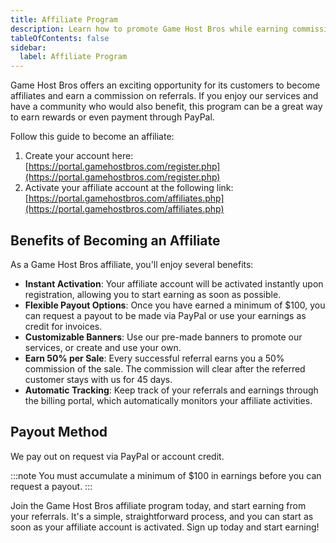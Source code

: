 ```yaml
---
title: Affiliate Program
description: Learn how to promote Game Host Bros while earning commission.
tableOfContents: false
sidebar:
  label: Affiliate Program
---
```


Game Host Bros offers an exciting opportunity for its customers to become affiliates and earn a commission on referrals. If you enjoy our services and have a community who would also benefit, this program can be a great way to earn rewards or even payment through PayPal.

Follow this guide to become an affiliate:

1. Create your account here: [https://portal.gamehostbros.com/register.php](https://portal.gamehostbros.com/register.php)
2. Activate your affiliate account at the following link: [https://portal.gamehostbros.com/affiliates.php](https://portal.gamehostbros.com/affiliates.php)

## Benefits of Becoming an Affiliate

As a Game Host Bros affiliate, you'll enjoy several benefits:

- **Instant Activation**: Your affiliate account will be activated instantly upon registration, allowing you to start earning as soon as possible.
- **Flexible Payout Options**: Once you have earned a minimum of $100, you can request a payout to be made via PayPal or use your earnings as credit for invoices.
- **Customizable Banners**: Use our pre-made banners to promote our services, or create and use your own.
- **Earn 50% per Sale**: Every successful referral earns you a 50% commission of the sale. The commission will clear after the referred customer stays with us for 45 days.
- **Automatic Tracking**: Keep track of your referrals and earnings through the billing portal, which automatically monitors your affiliate activities.

## Payout Method

We pay out on request via PayPal or account credit.

:::note
You must accumulate a minimum of $100 in earnings before you can request a payout.
:::

Join the Game Host Bros affiliate program today, and start earning from your referrals. It's a simple, straightforward process, and you can start as soon as your affiliate account is activated. Sign up today and start earning!
